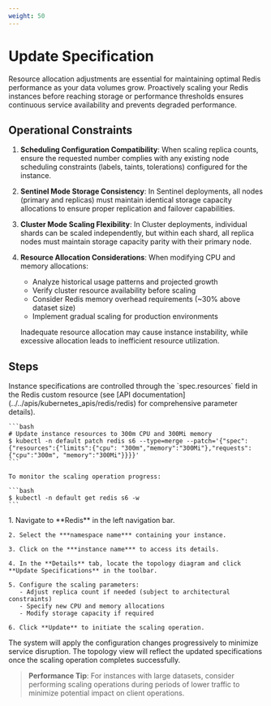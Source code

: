 ```yaml
---
weight: 50
---
```


# Update Specification

Resource allocation adjustments are essential for maintaining optimal Redis performance as your data volumes grow. Proactively scaling your Redis instances before reaching storage or performance thresholds ensures continuous service availability and prevents degraded performance.

## Operational Constraints

1. **Scheduling Configuration Compatibility**: When scaling replica counts, ensure the requested number complies with any existing node scheduling constraints (labels, taints, tolerations) configured for the instance.

2. **Sentinel Mode Storage Consistency**: In Sentinel deployments, all nodes (primary and replicas) must maintain identical storage capacity allocations to ensure proper replication and failover capabilities.

3. **Cluster Mode Scaling Flexibility**: In Cluster deployments, individual shards can be scaled independently, but within each shard, all replica nodes must maintain storage capacity parity with their primary node.

4. **Resource Allocation Considerations**: When modifying CPU and memory allocations:
   - Analyze historical usage patterns and projected growth
   - Verify cluster resource availability before scaling
   - Consider Redis memory overhead requirements (~30% above dataset size)
   - Implement gradual scaling for production environments

   Inadequate resource allocation may cause instance instability, while excessive allocation leads to inefficient resource utilization.

## Steps

<Tabs>
  <Tab label="CLI">
    Instance specifications are controlled through the `spec.resources` field in the Redis custom resource (see [API documentation](../../apis/kubernetes_apis/redis/redis) for comprehensive parameter details).
    
    ```bash
    # Update instance resources to 300m CPU and 300Mi memory
    $ kubectl -n default patch redis s6 --type=merge --patch='{"spec": {"resources":{"limits":{"cpu": "300m","memory":"300Mi"},"requests":{"cpu":"300m", "memory":"300Mi"}}}}'
    ```
    
    To monitor the scaling operation progress:
    
    ```bash
    $ kubectl -n default get redis s6 -w
    ```
  </Tab>
  
  <Tab label="Web Console">
    1. Navigate to **Redis** in the left navigation bar.
    
    2. Select the ***namespace name*** containing your instance.
    
    3. Click on the ***instance name*** to access its details.
    
    4. In the **Details** tab, locate the topology diagram and click **Update Specifications** in the toolbar.
    
    5. Configure the scaling parameters:
       - Adjust replica count if needed (subject to architectural constraints)
       - Specify new CPU and memory allocations
       - Modify storage capacity if required
    
    6. Click **Update** to initiate the scaling operation.
  </Tab>
</Tabs>

The system will apply the configuration changes progressively to minimize service disruption. The topology view will reflect the updated specifications once the scaling operation completes successfully.

> **Performance Tip**: For instances with large datasets, consider performing scaling operations during periods of lower traffic to minimize potential impact on client operations.
